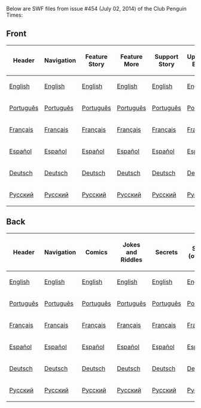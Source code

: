 Below are SWF files from issue #454 (July 02, 2014) of the Club Penguin Times:

==Front==
{|class="wikitable" border="1" style="margin: auto;"
!Header
!Navigation
!Feature Story
!Feature More
!Support Story
!Upcoming Events
!News Flash
!Ask Aunt Arctic
!Dividers
|-
|[[Media:ENNews454HeaderFront.swf|English]]||[[Media:ENNews454NavigationFront.swf|English]]||[[Media:ENNews454FeatureStory.swf|English]]||[[Media:ENNews454FeatureMore.swf|English]]||[[Media:ENNews454SupportStory.swf|English]]||[[Media:ENNews454UpcomingEvents.swf|English]]||[[Media:ENNews454NewsFlash.swf|English]]||[[Media:ENNews454AskAuntArctic.swf|English]]||[[Media:ENNews454Dividers.swf|English]]
|-
|[[Media:PTNews454HeaderFront.swf|Português]]||[[Media:PTNews454NavigationFront.swf|Português]]||[[Media:PTNews454FeatureStory.swf|Português]]||[[Media:PTNews454FeatureMore.swf|Português]]||[[Media:PTNews454SupportStory.swf|Português]]||[[Media:PTNews454UpcomingEvents.swf|Português]]||[[Media:PTNews454NewsFlash.swf|Português]]||[[Media:PTNews454AskAuntArctic.swf|Português]]||[[Media:PTNews454Dividers.swf|Português]]
|-
|[[Media:FRNews454HeaderFront.swf|Français]]||[[Media:FRNews454NavigationFront.swf|Français]]||[[Media:FRNews454FeatureStory.swf|Français]]||[[Media:FRNews454FeatureMore.swf|Français]]||[[Media:FRNews454SupportStory.swf|Français]]||[[Media:FRNews454UpcomingEvents.swf|Français]]||[[Media:FRNews454NewsFlash.swf|Français]]||[[Media:FRNews454AskAuntArctic.swf|Français]]||[[Media:FRNews454Dividers.swf|Français]]
|-
|[[Media:ESNews454HeaderFront.swf|Español]]||[[Media:ESNews454NavigationFront.swf|Español]]||[[Media:ESNews454FeatureStory.swf|Español]]||[[Media:ESNews454FeatureMore.swf|Español]]||[[Media:ESNews454SupportStory.swf|Español]]||[[Media:ESNews454UpcomingEvents.swf|Español]]||[[Media:ESNews454NewsFlash.swf|Español]]||[[Media:ESNews454AskAuntArctic.swf|Español]]||[[Media:ESNews454Dividers.swf|Español]]
|-
|[[Media:DENews454HeaderFront.swf|Deutsch]]||[[Media:DENews454NavigationFront.swf|Deutsch]]||[[Media:DENews454FeatureStory.swf|Deutsch]]||[[Media:DENews454FeatureMore.swf|Deutsch]]||[[Media:DENews454SupportStory.swf|Deutsch]]||[[Media:DENews454UpcomingEvents.swf|Deutsch]]||[[Media:DENews454NewsFlash.swf|Deutsch]]||[[Media:DENews454AskAuntArctic.swf|Deutsch]]||[[Media:DENews454Dividers.swf|Deutsch]]
|-
|[[Media:RUNews454HeaderFront.swf|Русский]]||[[Media:RUNews454NavigationFront.swf|Русский]]||[[Media:RUNews454FeatureStory.swf|Русский]]||[[Media:RUNews454FeatureMore.swf|Русский]]||[[Media:RUNews454SupportStory.swf|Русский]]||[[Media:RUNews454UpcomingEvents.swf|Русский]]||[[Media:RUNews454NewsFlash.swf|Русский]]||[[Media:RUNews454AskAuntArctic.swf|Русский]]||[[Media:RUNews454Dividers.swf|Русский]]
|}
==Back==
{|class="wikitable" border="1" style="margin: auto;"
!Header
!Navigation
!Comics
!Jokes and Riddles
!Secrets
!Secret (overlay)
!Dividers
!Submit Your Content
|-
|[[Media:ENNews454HeaderBack.swf|English]]||[[Media:ENNews454NavigationBack.swf|English]]||[[Media:ENNews454AskAuntArcticBack.swf|English]]||[[Media:ENNews454JokesandRiddles.swf|English]]||[[Media:ENNews454Secrets.swf|English]]||[[Media:ENNews454SecretOverlay.swf|English]]||[[Media:ENNews454Dividers.swf|English]]||[[Media:ENNews454SubmitYourContent.swf|English]]
|-
|[[Media:PTNews454HeaderBack.swf|Português]]||[[Media:PTNews454NavigationBack.swf|Português]]||[[Media:PTNews454AskAuntArcticBack.swf|Português]]||[[Media:PTNews454JokesandRiddles.swf|Português]]||[[Media:PTNews454Secrets.swf|Português]]||[[Media:PTNews454SecretOverlay.swf|Português]]||[[Media:PTNews454Dividers.swf|Português]]||[[Media:PTNews454SubmitYourContent.swf|Português]]
|-
|[[Media:FRNews454HeaderBack.swf|Français]]||[[Media:FRNews454NavigationBack.swf|Français]]||[[Media:FRNews454AskAuntArcticBack.swf|Français]]||[[Media:FRNews454JokesandRiddles.swf|Français]]||[[Media:FRNews454Secrets.swf|Français]]||[[Media:FRNews454SecretOverlay.swf|Français]]||[[Media:FRNews454Dividers.swf|Français]]||[[Media:FRNews454SubmitYourContent.swf|Français]]
|-
|[[Media:ESNews454HeaderBack.swf|Español]]||[[Media:ESNews454NavigationBack.swf|Español]]||[[Media:ESNews454AskAuntArcticBack.swf|Español]]||[[Media:ESNews454JokesandRiddles.swf|Español]]||[[Media:ESNews454Secrets.swf|Español]]||[[Media:ESNews454SecretOverlay.swf|Español]]||[[Media:ESNews454Dividers.swf|Español]]||[[Media:ESNews454SubmitYourContent.swf|Español]]
|-
|[[Media:DENews454HeaderBack.swf|Deutsch]]||[[Media:DENews454NavigationBack.swf|Deutsch]]||[[Media:DENews454AskAuntArcticBack.swf|Deutsch]]||[[Media:DENews454JokesandRiddles.swf|Deutsch]]||[[Media:DENews454Secrets.swf|Deutsch]]||[[Media:DENews454SecretOverlay.swf|Deutsch]]||[[Media:DENews454Dividers.swf|Deutsch]]||[[Media:DENews454SubmitYourContent.swf|Deutsch]]
|-
|[[Media:RUNews454HeaderBack.swf|Русский]]||[[Media:RUNews454NavigationBack.swf|Русский]]||[[Media:RUNews454AskAuntArcticBack.swf|Русский]]||[[Media:RUNews454JokesandRiddles.swf|Русский]]||[[Media:RUNews454Secrets.swf|Русский]]||[[Media:RUNews454SecretOverlay.swf|Русский]]||[[Media:RUNews454Dividers.swf|Русский]]||[[Media:RUNews454SubmitYourContent.swf|Русский]]
|}